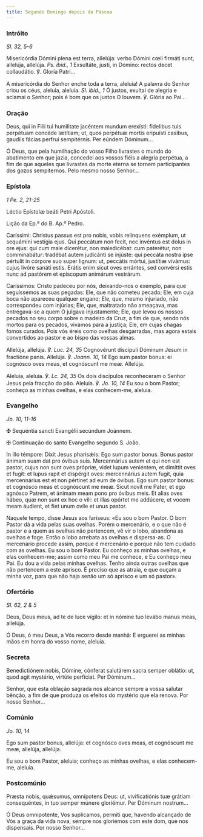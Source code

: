 ```yaml
---
title: Segundo Domingo depois da Páscoa
---
```


### Intróito

<em>Sl. 32, 5-6</em>

<div class="side-by-side not-content">

Misericórdia Dómini plena est terra, allelúja: verbo Dómini cœli firmáti sunt, allelúja, allelúja. <em>Ps. ibid., 1</em> Exsultáte, justi, in Dómino: rectos decet collaudátio. ℣. Gloria Patri...

A misericórdia do Senhor enche toda a terra, aleluia! A palavra do Senhor criou os céus, aleluia, aleluia. <em>Sl. ibid., 1</em> Ó justos, exultai de alegria e aclamai o Senhor; pois é bom que os justos O louvem. ℣. Glória ao Pai...

</div>

### Oração

<div class="side-by-side not-content">

Deus, qui in Filii tui humilitate jacéntem mundum erexísti: fidelibus tuis perpétuam concéde lætítiam; ut, quos perpétuæ mortis eripuísti casibus, gaudiis fácias perfrui sempitérnis. Per eúndem Dóminum...

Ó Deus, que pela humilhação do vosso Filho livrastes o mundo do abatimento em que jazia, concedei aos vossos fiéis a alegria perpétua, a fim de que aqueles que livrastes da morte eterna se tornem participantes dos gozos sempiternos. Pelo mesmo nosso Senhor...

</div>

### Epístola

<em>1 Pe. 2, 21-25</em>

<div class="side-by-side not-content">

Léctio Epístolæ beáti Petri Apóstoli.

Lição da Ep.ª do B. Ap.º Pedro.

Caríssimi: Christus passus est pro nobis, vobis relínquens exémplum, ut sequámini vestígia ejus. Qui peccátum non fecit, nec invéntus est dolus in ore ejus: qui cum male dicerétur, non maledicébat: cum paterétur, non comminabátur: tradébat autem judicánti se injúste: qui peccáta nostra ipse pértulit in córpore suo super lignum: ut, peccátis mórtui, justítiæ vivámus: cujus livóre sanáti estis. Erátis enim sicut oves errántes, sed convérsi estis nunc ad pastórem et epíscopum animárum vestrárum.

Caríssimos: Cristo padeceu por nós, deixando-nos o exemplo, para que seguíssemos as suas pegadas: Ele, que não cometeu pecado; Ele, em cuja boca não apareceu qualquer engano; Ele, que, mesmo injuriado, não correspondeu com injúrias; Ele, que, maltratado não ameaçava, mas entregava-se a quem O julgava injustamente; Ele, que levou os nossos pecados no seu corpo sobre o madeiro da Cruz, a fim de que, sendo nós mortos para os pecados, vivamos para a justiça; Ele, em cujas chagas fomos curados. Pois vós éreis como ovelhas desgarradas, mas agora estais convertidos ao pastor e ao bispo das vossas almas.

</div>

<div class="side-by-side not-content">

Allelúja, allelúja. ℣. <em>Luc. 24, 35</em> Cognovérunt discípuli Dóminum Jesum in fractióne panis. Allelúja. ℣. <em>Joann. 10, 14</em> Ego sum pastor bonus: ei cognósco oves meas, et cognóscunt me meæ. Allelúja.

Aleluia, aleluia. ℣. <em>Lc. 24, 35</em> Os dois discípulos reconheceram o Senhor Jesus pela fracção do pão. Aleluia. ℣. <em>Jo. 10, 14</em> Eu sou o bom Pastor; conheço as minhas ovelhas, e elas conhecem-me, aleluia.

</div>

### Evangelho

<em>Jo. 10, 11-16</em>

<div class="side-by-side not-content">

<span class="cross text-red-500">✠</span> Sequéntia sancti Evangélii secúndum Joánnem.

<span class="cross text-red-500">✠</span> Continuação do santo Evangelho segundo S. João.

In illo témpore: Dixit Jesus pharisǽis: Ego sum pastor bonus. Bonus pastor ánimam suam dat pro óvibus suis. Mercennárius autem et qui non est pastor, cujus non sunt oves própriæ, videt lupum veniéntem, et dimíttit oves et fugit: et lupus rapit et dispérgit oves: mercennárius autem fugit, quia mercennárius est et non pértinet ad eum de óvibus. Ego sum pastor bonus: et cognósco meas et cognóscunt me meæ. Sicut novit me Pater, et ego agnósco Patrem, et ánimam meam pono pro óvibus meis. Et alias oves hábeo, quæ non sunt ex hoc o vili: et illas opórtet me addúcere, et vocem meam áudient, et fiet unum ovíle et unus pastor.

Naquele tempo, disse Jesus aos fariseus: «Eu sou o bom Pastor. O bom Pastor dá a vida pelas suas ovelhas. Porém o mercenário, e o que não é pastor e a quem as ovelhas não pertencem, vê vir o lobo, abandona as ovelhas e foge. Então o lobo arrebata as ovelhas e dispersa-as. O mercenário procede assim, porque é mercenário e porque não tem cuidado com as ovelhas. Eu sou o bom Pastor. Eu conheço as minhas ovelhas, e elas conhecem-me; assim como meu Pai me conhece, e Eu conheço meu Pai. Eu dou a vida pelas minhas ovelhas. Tenho ainda outras ovelhas que não pertencem a este aprisco. É preciso que as atraia, e que ouçam a minha voz, para que não haja senão um só aprisco e um só pastor».

</div>

### Ofertório

<em>Sl. 62, 2 & 5</em>

<div class="side-by-side not-content">

Deus, Deus meus, ad te de luce vígilo: et in nómine tuo levábo manus meas, allelúja.

Ó Deus, ó meu Deus, a Vós recorro desde manhã: E erguerei as minhas mãos em honra do vosso nome, aleluia.

</div>

### Secreta

<div class="side-by-side not-content">

Benedictiónem nobis, Dómine, cónferat salutárem sacra semper oblátio: ut, quod agit mystério, virtúte perfíciat. Per Dóminum...

Senhor, que esta oblação sagrada nos alcance sempre a vossa salutar bênção, a fim de que produza os efeitos do mystério que ela renova. Por nosso Senhor...

</div>

### Comúnio

<em>Jo. 10, 14</em>

<div class="side-by-side not-content">

Ego sum pastor bonus, allelúja: et cognósco oves meas, et cognóscunt me meæ, allelúja, allelúja.

Eu sou o bom Pastor, aleluia; conheço as minhas ovelhas, e elas conhecem-me, aleluia.

</div>

### Postcomúnio

<div class="side-by-side not-content">

Præsta nobis, quǽsumus, omnípotens Deus: ut, vivificatiónis tuæ grátiam consequéntes, in tuo semper múnere gloriémur. Per Dóminum nostrum...

Ó Deus omnipotente, Vos suplicamos, permiti que, havendo alcançado de Vós a graça da vida nova, sempre nos gloriemos com este dom, que nos dispensais. Por nosso Senhor...

</div>
